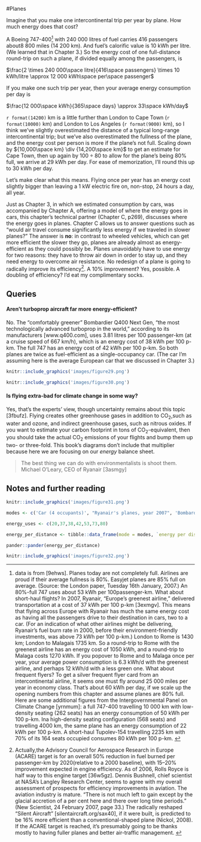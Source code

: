 #Planes

Imagine that you make one intercontinental trip per year by plane. How much
energy does that cost?

A Boeing 747-400^[data is from [9ehws]. Planes today are not completely full.
Airlines are proud if their average fullness is 80%. Easyjet planes are 85%
full on average. (Source: the London paper, Tuesday 16th January, 2007.) An
80%-full 747 uses about 53 kWh per 100passenger-km. What about short-haul
flights? In 2007, Ryanair, "Europe's greenest airline," delivered
transportation at a cost of 37 kWh per 100 p-km [3exmgv]. This means that
flying across Europe with Ryanair has much the same energy cost as having all
the passengers drive to their destination in cars, two to a car. (For an
indication of what other airlines might be delivering, Ryanair's fuel burn rate
in 2000, before their environment-friendly investments, was above 73 kWh per
100 p-km.) London to Rome is 1430 km; London to Malagais 1735 km. So a
round-trip to Rome with the greenest airline has an energy cost of 1050 kWh,
and a round-trip to Malaga costs 1270 kWh. If you popover to Rome and to Malaga
once per year, your average power consumption is 6.3 kWh/d with the greenest
airline, and perhaps 12 kWh/d with a less green one. What about frequent
flyers? To get a silver frequent flyer card from an intercontinental airline,
it seems one must fly around 25 000 miles per year in economy class. That's
about 60 kWh per day, if we scale up the opening numbers from this chapter and
assume planes are 80% full. Here are some additional figures from the
Intergovernmental Panel on Climate Change [yrnmum]: a full 747-400 travelling
10 000 km with low-density seating (262 seats) has an energy consumption of 50
kWh per 100 p-km. Ina high-density seating configuration (568 seats) and
travelling 4000 km, the same plane has an energy consumption of 22 kWh per 100
p-km. A short-haul Tupolev-154 travelling 2235 km with 70% of its 164 seats
occupied consumes 80 kWh per 100 p-km. ] with 240 000 litres of fuel carries
416 passengers about8 800 miles (14 200 km). And fuel's calorific value is 10
kWh per litre. (We learned that in Chapter 3.) So the energy cost of one
full-distance round-trip on such a plane, if divided equally among the
passengers, is

$\frac{2 \times 240 000\space litre}{416\space passengers} \times 10 kWh/litre \approx 12 000 kWh\space per\space passenger$

If you make one such trip per year, then your average energy
consumption per day is

$\frac{12 000\space kWh}{365\space days} \approx 33\space kWh/day$

`r format(14200)` km is a little further than London to Cape Town (`r
format(10000)` km) and London to Los Angeles (`r format(9000)` km), so I think
we've slightly overestimated the distance of a typical long-range
intercontinental trip; but we've also overestimated the fullness of the plane,
and the energy cost per person is more if the plane's not full. Scaling down by
${10,000\space km} \div {14,200\space km}$ to get an estimate for Cape Town,
then up again by $100 \div 80$ to allow for the plane's being 80% full, we
arrive at 29 kWh per day. For ease of memorization, I'll round this up to 30
kWh per day.

Let's make clear what this means. Flying once per year has an energy cost
slightly bigger than leaving a 1 kW electric fire on, non-stop, 24 hours a day,
all year.

Just as Chapter 3, in which we estimated consumption by cars, was accompanied
by Chapter A, offering a model of where the energy goes in cars, this chapter's
technical partner (Chapter C, p269), discusses where the energy goes in planes.
Chapter C allows us to answer questions such as "would air travel consume
significantly less energy if we traveled in slower planes?" The answer is
**no**: in contrast to wheeled vehicles, which can get more efficient the
slower they go, planes are already almost as energy-efficient as they could
possibly be. Planes unavoidably have to use energy for two reasons: they have
to throw air down in order to stay up, and they need energy to overcome air
resistance. No redesign of a plane is going to radically improve its
efficiency^[Actually,the Advisory Council for Aerospace Research in Europe
(ACARE) target is for an overall 50% reduction in fuel burned per passenger-km
by 2020(relative to a 2000 baseline), with 15–20% improvement expected in
engine efficiency. As of 2006, Rolls Royce is half way to this engine target
[36w5gz]. Dennis Bushnell, chief scientist at NASA's Langley Research Center,
seems to agree with my overall assessment of prospects for efficiency
improvements in aviation. The aviation industry is mature. "There is not much
left to gain except by the glacial accretion of a per cent here and there over
long time periods." (New Scientist, 24 February 2007, page 33.) The radically
reshaped "Silent Aircraft" [silentaircraft.org/sax40], if it were built, is
predicted to be 16% more efficient than a conventional-shaped plane (Nickol,
2008). If the ACARE target is reached, it's presumably going to be thanks
mostly to having fuller planes and better air-traffic management. ]. A 10%
improvement? Yes, possible. A doubling of efficiency? I'd eat my complimentary
socks.

Queries
-------

#### Aren't turboprop aircraft far more energy-efficient?

No. The "comfortably greener" Bombardier Q400 Next Gen, "the most
technologically advanced turboprop in the world," according to its
manufacturers [www.q400.com], uses 3.81 litres per 100 passenger-km (at a
cruise speed of 667 km/h), which is an energy cost of 38 kWh per 100 p-km. The
full 747 has an energy cost of 42 kWh per 100 p-km. So both planes are twice as
fuel-efficient as a single-occupancy car. (The car I'm assuming here is the
average European car that we discussed in Chapter 3.)

```r
knitr::include_graphics('images/figure29.png')
```


```r
knitr::include_graphics('images/figure30.png')
```

#### Is flying extra-bad for climate change in some way?

Yes, that's the experts' view, though uncertainty remains about this topic
[3fbufz]. Flying creates other greenhouse gases in addition to CO~2~,such as
water and ozone, and indirect greenhouse gases, such as nitrous oxides. If you
want to estimate your carbon footprint in tons of CO~2~-equivalent, then you
should take the actual CO~2~ emissions of your flights and bump them up two- or
three-fold. This book's diagrams don't include that multiplier because here we
are focusing on our *energy* balance sheet.

> The best thing we can do with environmentalists is shoot them. Michael
> O'Leary, CEO of Ryanair [3asmgy]

Notes and further reading
-------------------------
```r
knitr::include_graphics('images/figure31.png')
```

```r

modes <- c('Car (4 occupants)', "Ryanair's planes, year 2007", 'Bombardier Q400, full', '747, full', '747 80% full', "Ryanair's planes, year 2000", 'Car (1 occupant)')

energy_uses <- c(20,37,38,42,53,73,80)

energy_per_distance <- tibble::data_frame(mode = modes, `energy per distance (kWh per 100 p-km)` = energy_uses)
```

```r
pander::pander(energy_per_distance)
```

```r
knitr::include_graphics('images/figure32.png')
```
